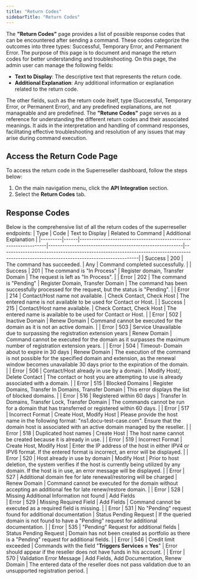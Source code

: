 ```yaml
---
title: "Return Codes"
sidebarTitle: "Return Codes"
---
```


The **"Return Codes"** page provides a list of possible response codes that can be encountered after sending a command. These codes categorize the outcomes into three types: Successful, Temporary Error, and Permanent Error. The purpose of this page is to document and manage the return codes for better understanding and troubleshooting.
On this page, the admin user can manage the following fields:

- **Text to Display**: The descriptive text that represents the return code.
- **Additional Explanation**: Any additional information or explanation related to the return code.

The other fields, such as the return code itself, type (Successful, Temporary Error, or Permanent Error), and any predefined explanations, are not manageable and are predefined. The **"Retune Codes"** page serves as a reference for understanding the different return codes and their associated meanings. It aids in the interpretation and handling of command responses, facilitating effective troubleshooting and resolution of any issues that may arise during command execution.

## Access the Return Code Page
To access the return code in the Superreseller dashboard, follow the steps below:
1. On the main navigation menu, click the **API Integration** section.
2. Select the **Return Codes** tab.

## Response Codes
Below is the comprehensive list of all the return codes of the superreseller endpoints:
| Type    | Code | Text to Display                                                | Related to Command                                       | Additional Explanation                                                                                                                  |
|---------|------|----------------------------------------------------------------|---------------------------------------------------------|----------------------------------------------------------------------------------------------------------------------------------------|
| Success | 200  | The command has succeeded.                                     | Any                                                     | Command completed successfully.                                                                                                         |
| Success | 201  | The command is "In Process"                                    | Register domain, Transfer Domain                  | The request is left as "In Process".                                                                                                    |
| Error   | 202  | The command is "Pending"                                       | Register Domain, Transfer Domain                  | The command has been successfully processed for the request, but the status is "Pending".                                               |
| Error   | 214  | Contact/Host name not available.                               | Check Contact, Check Host                        | The entered name is not available to be used for Contact or Host.                                                                        |
| Success | 215  | Contact/Host name available.                                   | Check Contact, Check Host                        | The entered name is available to be used for Contact or Host.                                                                            |
| Error   | 502  | Inactive Domain                                                | Renew Domain                                            | Command cannot be executed for the domain as it is not an active domain.                                                                 |
| Error   | 503  | Service Unavailable due to surpassing the registration extension years | Renew Domain                                      | Command cannot be executed for the domain as it surpasses the maximum number of registration extension years.                        |
| Error   | 504  | Timeout- Domain about to expire in 30 days                     | Renew Domain                                            | The execution of the command is not possible for the specified domain and extension, as the renewal window becomes unavailable 30 days prior to the expiration of the domain. |
| Error   | 506  | Contact/Host already in use by a domain.                        | Modify Host/, Delete Contact                      | The contact or host you are attempting to use is already associated with a domain.                                                       |
| Error   | 515  | Blocked Domains                                                | Register Domains, Transfer In Domains, Transfer Domain | This error displays the list of blocked domains.                                                                                        |
| Error   | 516  | Registered within 60 days                                      | Transfer In Domains, Transfer Lock, Transfer Domain | The commands cannot be run for a domain that has transferred or registered within 60 days.                                                |
| Error   | 517  | Incorrect Format                                               | Create Host, Modify Host                          | Please provide the host name in the following format: "ns1.docu-test-case.com". Ensure that the domain host is associated with an active domain managed by the reseller. |
| Error   | 518  | Duplicated host names                                          | Create Host                                             | The host name cannot be created because it is already in use.                                                                            |
| Error   | 519  | Incorrect Format                                               | Create Host, Modify Host                          | Enter the IP address of the host in either IPV4 or IPV6 format. If the entered format is incorrect, an error will be displayed.          |
| Error   | 520  | Host already in use by domain                                  | Modify Host                                             | Prior to host deletion, the system verifies if the host is currently being utilized by any domain. If the host is in use, an error message will be displayed.                                                |
| Error   | 527  | Additional domain fee for late renewal/restoring will be charged | Renew Domain                                            | Command cannot be executed for the domain without accepting an additional fee for late renew/restore domain.                            |
| Error   | 528  | Missing Additional Information not found                       | Add Fields                                             
| Error   | 529  | Missing Required Field                                         | Add Fields                                              | Command cannot be executed as a required field is missing.                                                                                |
| Error   | 531  | No "Pending" request found for additional documentation        | Status Pending Request                                  | If the queried domain is not found to have a "Pending" request for additional documentation.                                            |
| Error   | 535  | "Pending" Request for additional fields                         | Status Pending Request                                  | Domain has not been created as portfolio as there is a "Pending" request for additional fields.                                        |
| Error   | 546  | Credit limit exceeded                                          | Commands with the field "**Triggers Services = Yes**"   | Error should appear if the reseller does not have funds in his account.                                                                  |
| Error   | 570  | Validation Error Message                                       | Add Fields, Add Documentation, Renew Domain  | The entered data of the reseller does not pass validation due to an unsupported registration period.                                 |